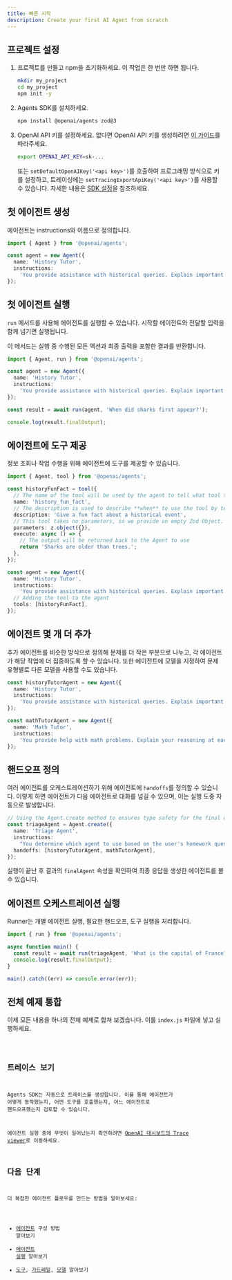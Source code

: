 ```yaml
---
title: 빠른 시작
description: Create your first AI Agent from scratch
---
```



## 프로젝트 설정

<Steps>

1. 프로젝트를 만들고 npm을 초기화하세요. 이 작업은 한 번만 하면 됩니다.

   ```bash
   mkdir my_project
   cd my_project
   npm init -y
   ```

2. Agents SDK를 설치하세요.

   ```bash
   npm install @openai/agents zod@3
   ```

3. OpenAI API 키를 설정하세요. 없다면 OpenAI API 키를 생성하려면 [이 가이드](https://platform.openai.com/docs/quickstart#create-and-export-an-api-key)를 따라주세요.

   ```bash
   export OPENAI_API_KEY=sk-...
   ```

   또는 `setDefaultOpenAIKey('<api key>')`를 호출하여 프로그래밍 방식으로 키를 설정하고,
   트레이싱에는 `setTracingExportApiKey('<api key>')`를 사용할 수 있습니다.
   자세한 내용은 [SDK 설정](/openai-agents-js/ko/guides/config)을 참조하세요.

</Steps>

## 첫 에이전트 생성

에이전트는 instructions와 이름으로 정의합니다.

```typescript
import { Agent } from '@openai/agents';

const agent = new Agent({
  name: 'History Tutor',
  instructions:
    'You provide assistance with historical queries. Explain important events and context clearly.',
});
```

## 첫 에이전트 실행

`run` 메서드를 사용해 에이전트를 실행할 수 있습니다. 시작할 에이전트와 전달할 입력을 함께 넘기면 실행됩니다.

이 메서드는 실행 중 수행된 모든 액션과 최종 출력을 포함한 결과를 반환합니다.

```typescript
import { Agent, run } from '@openai/agents';

const agent = new Agent({
  name: 'History Tutor',
  instructions:
    'You provide assistance with historical queries. Explain important events and context clearly.',
});

const result = await run(agent, 'When did sharks first appear?');

console.log(result.finalOutput);
```

## 에이전트에 도구 제공

정보 조회나 작업 수행을 위해 에이전트에 도구를 제공할 수 있습니다.

```typescript
import { Agent, tool } from '@openai/agents';

const historyFunFact = tool({
  // The name of the tool will be used by the agent to tell what tool to use.
  name: 'history_fun_fact',
  // The description is used to describe **when** to use the tool by telling it **what** it does.
  description: 'Give a fun fact about a historical event',
  // This tool takes no parameters, so we provide an empty Zod Object.
  parameters: z.object({}),
  execute: async () => {
    // The output will be returned back to the Agent to use
    return 'Sharks are older than trees.';
  },
});

const agent = new Agent({
  name: 'History Tutor',
  instructions:
    'You provide assistance with historical queries. Explain important events and context clearly.',
  // Adding the tool to the agent
  tools: [historyFunFact],
});
```

## 에이전트 몇 개 더 추가

추가 에이전트를 비슷한 방식으로 정의해 문제를 더 작은 부분으로 나누고, 각 에이전트가 해당 작업에 더 집중하도록 할 수 있습니다. 또한 에이전트에 모델을 지정하여 문제 유형별로 다른 모델을 사용할 수도 있습니다.

```typescript
const historyTutorAgent = new Agent({
  name: 'History Tutor',
  instructions:
    'You provide assistance with historical queries. Explain important events and context clearly.',
});

const mathTutorAgent = new Agent({
  name: 'Math Tutor',
  instructions:
    'You provide help with math problems. Explain your reasoning at each step and include examples',
});
```

## 핸드오프 정의

여러 에이전트를 오케스트레이션하기 위해 에이전트에 `handoffs`를 정의할 수 있습니다. 이렇게 하면 에이전트가 다음 에이전트로 대화를 넘길 수 있으며, 이는 실행 도중 자동으로 발생합니다.

```typescript
// Using the Agent.create method to ensures type safety for the final output
const triageAgent = Agent.create({
  name: 'Triage Agent',
  instructions:
    "You determine which agent to use based on the user's homework question",
  handoffs: [historyTutorAgent, mathTutorAgent],
});
```

실행이 끝난 후 결과의 `finalAgent` 속성을 확인하여 최종 응답을 생성한 에이전트를 볼 수 있습니다.

## 에이전트 오케스트레이션 실행

Runner는 개별 에이전트 실행, 필요한 핸드오프, 도구 실행을 처리합니다.

```typescript
import { run } from '@openai/agents';

async function main() {
  const result = await run(triageAgent, 'What is the capital of France?');
  console.log(result.finalOutput);
}

main().catch((err) => console.error(err));
```

## 전체 예제 통합

이제 모든 내용을 하나의 전체 예제로 합쳐 보겠습니다. 이를 `index.js` 파일에 넣고 실행하세요.

<Code lang="typescript" code={quickstartExample} title="빠른 시작" />

## 트레이스 보기

Agents SDK는 자동으로 트레이스를 생성합니다. 이를 통해 에이전트가 어떻게 동작했는지, 어떤 도구를 호출했는지, 어느 에이전트로 핸드오프했는지 검토할 수 있습니다.

에이전트 실행 중에 무엇이 일어났는지 확인하려면
[OpenAI 대시보드의 Trace viewer](https://platform.openai.com/traces)로 이동하세요.

## 다음 단계

더 복잡한 에이전트 플로우를 만드는 방법을 알아보세요:

- [에이전트](/openai-agents-js/ko/guides/agents) 구성 방법 알아보기
- [에이전트 실행](/openai-agents-js/ko/guides/running-agents) 알아보기
- [도구](/openai-agents-js/ko/guides/tools), [가드레일](/openai-agents-js/ko/guides/guardrails), [모델](/openai-agents-js/ko/guides/models) 알아보기
